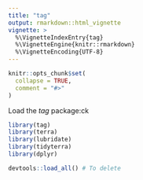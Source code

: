 ```yaml
---
title: "tag"
output: rmarkdown::html_vignette
vignette: >
  %\VignetteIndexEntry{tag}
  %\VignetteEngine{knitr::rmarkdown}
  %\VignetteEncoding{UTF-8}
---
```


```r
knitr::opts_chunk$set(
  collapse = TRUE,
  comment = "#>"
)
```

Load the *tag* package:ck
```r
library(tag)
library(terra)
library(lubridate)
library(tidyterra)
library(dplyr)
```

```r
devtools::load_all() # To delete

```

```r
```

